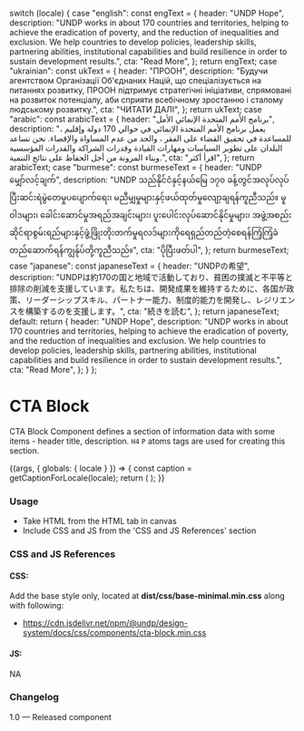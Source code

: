 
  switch (locale) {
    case "english":
      const engText = {
        header: "UNDP Hope",
        description:
          "UNDP works in about 170 countries and territories, helping to achieve the eradication of poverty, and the reduction of inequalities and exclusion. We help countries to develop policies, leadership skills, partnering abilities, institutional capabilities and build resilience in order to sustain development results.",
        cta: "Read More",
      };
      return engText;
    case "ukrainian":
      const ukText = {
        header: "ПРООН",
        description:
          "Будучи агентством Організації Об'єднаних Націй, що спеціалізується на питаннях розвитку, ПРООН підтримує стратегічні ініціативи, спрямовані на розвиток потенціалу, аби сприяти всебічному зростанню і сталому людському розвитку.",
        cta: "ЧИТАТИ ДАЛІ",
      };
      return ukText;
    case "arabic":
      const arabicText = {
        header: "برنامج الأمم المتحدة الإنمائي الأمل",
        description:
          "يعمل برنامج الأمم المتحدة الإنمائي في حوالي 170 دولة وإقليم ، للمساعدة في تحقيق القضاء على الفقر ، والحد من عدم المساواة والإقصاء. نحن نساعد البلدان على تطوير السياسات ومهارات القيادة وقدرات الشراكة والقدرات المؤسسية وبناء المرونة من أجل الحفاظ على نتائج التنمية.",
        cta: "اقرأ أكثر",
      };
      return arabicText;
    case "burmese":
      const burmeseText = {
        header: "UNDP မျှော်လင့်ချက်",
        description:
          "UNDP သည်နိုင်ငံနှင့်နယ်မြေ ၁၇၀ ခန့်တွင်အလုပ်လုပ်ပြီးဆင်းရဲမွဲတေမှုပပျောက်ရေး၊ မညီမျှမှုများနှင့်ဖယ်ထုတ်မှုလျော့ချရန်ကူညီသည်။ မူဝါဒများ၊ ခေါင်းဆောင်မှုအရည်အချင်းများ၊ ပူးပေါင်းလုပ်ဆောင်နိုင်မှုများ၊ အဖွဲ့အစည်းဆိုင်ရာစွမ်းရည်များနှင့်ဖွံ့ဖြိုးတိုးတက်မှုရလဒ်များကိုရေရှည်တည်တံ့စေရန်ကြံ့ကြံ့ခံတည်ဆောက်ရန်ကျွန်ုပ်တို့ကူညီသည်။",
        cta: "ပိုပြီးဖတ်ပါ",
      };
      return burmeseText;
    case "japanese":
      const japaneseText = {
        header: "UNDPの希望",
        description:
          "UNDPは約170の国と地域で活動しており、貧困の撲滅と不平等と排除の削減を支援しています。私たちは、開発成果を維持するために、各国が政策、リーダーシップスキル、パートナー能力、制度的能力を開発し、レジリエンスを構築するのを支援します。",
        cta: "続きを読む",
      };
      return japaneseText;
    default:
      return {
        header: "UNDP Hope",
        description:
          "UNDP works in about 170 countries and territories, helping to achieve the eradication of poverty, and the reduction of inequalities and exclusion. We help countries to develop policies, leadership skills, partnering abilities, institutional capabilities and build resilience in order to sustain development results.",
        cta: "Read More",
      };
  }
};

<Meta title="Components/UI components/Text/CTA block" component={CtaBlock} />

# CTA Block

CTA Block Component defines a section of information data with some items - header title, description. `H4` `P` atoms tags are used for creating this section.

<Canvas>
  <Story name="CTA block">
    {(args, { globals: { locale } }) => {
      const caption = getCaptionForLocale(locale);
      return (
        <CtaBlock
          headerText={caption.header}
          descriptionText={caption.description}
          ctaText={caption.cta}
        ></CtaBlock>
      );
    }}
  </Story>
</Canvas>

###

### Usage

- Take HTML from the HTML tab in canvas
- Include CSS and JS from the 'CSS and JS References' section

### CSS and JS References

#### CSS:

Add the base style only, located at **dist/css/base-minimal.min.css** along with following:

- https://cdn.jsdelivr.net/npm/@undp/design-system/docs/css/components/cta-block.min.css

#### JS:

NA

### Changelog

1.0 — Released component
